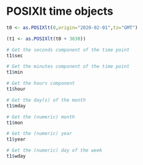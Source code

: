 # POSIXlt time objects

```r
t0 <- as.POSIXlt(0,origin="2020-02-01",tz="GMT")
```

```r
(t1 <- as.POSIXlt(t0 + 3630))
```

```r
# Get the seconds component of the time point
t1$sec
```

```r
# Get the minutes component of the time point
t1$min
```

```r
# Get the hours component
t1$hour
```

```r
# Get the day(s) of the month
t1$mday
```

```r
# Get the (numeric) month
t1$mon
```

```r
# Get the (numeric) year
t1$year
```

```r
# Get the (numeric) day of the week
t1$wday
```
